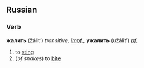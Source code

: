 ==Russian==
===Verb===
'''жалить''' (žálit’) ''transitive, [[impf.]]'', '''ужалить''' (užálit’) ''[[pf.]]''

# to [[sting]]
#(''of snakes'') to [[bite]]